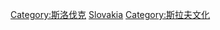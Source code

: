 {{Commons cat|Culture of Slovakia}}

[[Category:斯洛伐克|Category:斯洛伐克]]
[[Category:欧洲各国文化|Slovakia]]
[[Category:斯拉夫文化|Category:斯拉夫文化]]